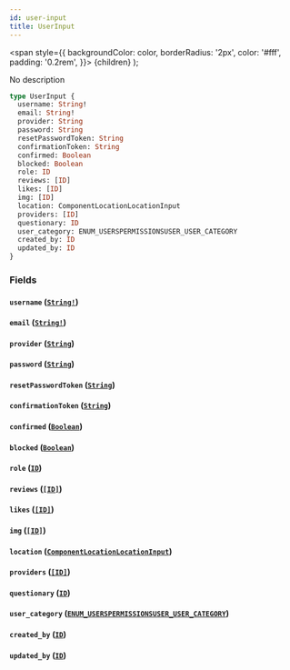```yaml
---
id: user-input
title: UserInput
---
```


<span
style={{
      backgroundColor: color,
      borderRadius: '2px',
      color: '#fff',
      padding: '0.2rem',
    }}>
{children}
</span>
);

No description

```graphql
type UserInput {
  username: String!
  email: String!
  provider: String
  password: String
  resetPasswordToken: String
  confirmationToken: String
  confirmed: Boolean
  blocked: Boolean
  role: ID
  reviews: [ID]
  likes: [ID]
  img: [ID]
  location: ComponentLocationLocationInput
  providers: [ID]
  questionary: ID
  user_category: ENUM_USERSPERMISSIONSUSER_USER_CATEGORY
  created_by: ID
  updated_by: ID
}
```

### Fields

#### `username` ([`String!`](/v1/scalars/string))

#### `email` ([`String!`](/v1/scalars/string))

#### `provider` ([`String`](/v1/scalars/string))

#### `password` ([`String`](/v1/scalars/string))

#### `resetPasswordToken` ([`String`](/v1/scalars/string))

#### `confirmationToken` ([`String`](/v1/scalars/string))

#### `confirmed` ([`Boolean`](/v1/scalars/boolean))

#### `blocked` ([`Boolean`](/v1/scalars/boolean))

#### `role` ([`ID`](/v1/scalars/id))

#### `reviews` ([`[ID]`](/v1/scalars/id))

#### `likes` ([`[ID]`](/v1/scalars/id))

#### `img` ([`[ID]`](/v1/scalars/id))

#### `location` ([`ComponentLocationLocationInput`](/v1/inputs/component-location-location-input))

#### `providers` ([`[ID]`](/v1/scalars/id))

#### `questionary` ([`ID`](/v1/scalars/id))

#### `user_category` ([`ENUM_USERSPERMISSIONSUSER_USER_CATEGORY`](/v1/enums/enum-userspermissionsuser-user-category))

#### `created_by` ([`ID`](/v1/scalars/id))

#### `updated_by` ([`ID`](/v1/scalars/id))
